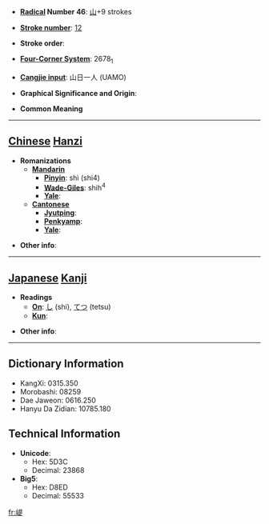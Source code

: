 * '''[[Wiktionary:Chinese radical index| Radical]] Number 46''': [[Wiktionary:Chinese radical index 山|山]]+9 strokes

* '''[[Wiktionary:Chinese total strokes index|Stroke number]]''': [[Wiktionary:Chinese total strokes index 12|12]]

* '''Stroke order''': 

* '''[[Wiktionary:Chinese four corner index|Four-Corner System]]''': 2678<sub>1</sub>

* '''[[Wiktionary:Chinese Cangjie index|Cangjie input]]''': 山日一人 (UAMO)

* '''Graphical Significance and Origin''': 

* '''Common Meaning'''

----

== [[Chinese]] [[Hanzi]] ==

* '''Romanizations'''
** '''[[Mandarin]]'''
*** '''[[Pinyin]]''': shì (shi4)
*** '''[[Wade-Giles]]''': shih<sup>4</sup>
*** '''[[Yale]]''': 
** '''[[Cantonese]]'''
*** '''[[Jyutping]]''':
*** '''[[Penkyamp]]''': 
*** '''[[Yale]]''': 

* '''Other info''': 

----

== [[Japanese]] [[Kanji]] ==

* '''Readings'''
** '''[[On]]''': [[し]] (shi), [[てつ]] (tetsu)
** '''[[Kun]]''': 

* '''Other info''':  

----

== Dictionary Information ==

* KangXi: 0315.350
* Morobashi: 08259
* Dae Jaweon: 0616.250
* Hanyu Da Zidian: 10785.180

== Technical Information ==

* '''Unicode''':
** Hex: 5D3C
** Decimal: 23868
* '''Big5''':
** Hex: D8ED
** Decimal: 55533

[[fr:崼]]